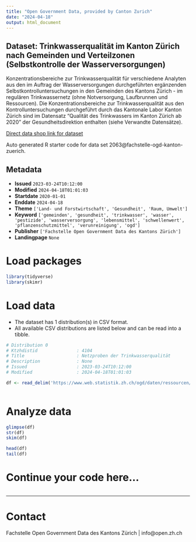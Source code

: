 ```yaml
---
title: "Open Government Data, provided by Canton Zurich"
date: "2024-04-18"
output: html_document
---
```


## Dataset: Trinkwasserqualität im Kanton Zürich nach Gemeinden und Verteilzonen (Selbstkontrolle der Wasserversorgungen)

Konzentrationsbereiche zur Trinkwasserqualität für verschiedene Analyten aus den im Auftrag der Wasserversorgungen durchgeführten ergänzenden Selbstkontrolluntersuchungen in den Gemeinden des Kantons Zürich - im regulären Trinkwassernetz (ohne Notversorgung, Laufbrunnen und Ressourcen). Die Konzentrationsbereiche zur Trinkwasserqualität aus den Kontrolluntersuchungen durchgeführt durch das Kantonale Labor Kanton Zürich sind im Datensatz "Qualität des Trinkwassers im Kanton Zürich ab 2020" der Gesundheitsdirektion enthalten (siehe Verwandte Datensätze).

[Direct data shop link for dataset](https://www.zh.ch/de/politik-staat/statistik-daten/datenkatalog.html#/datasets/2063@fachstelle-ogd-kanton-zuerich)

Auto generated R starter code for data set 2063@fachstelle-ogd-kanton-zuerich.

## Metadata

- **Issued** `2023-03-24T10:12:00`
- **Modified** `2024-04-18T01:01:03`
- **Startdate** `2020-01-01`
- **Enddate** `2024-04-18`
- **Theme** `['Land- und Forstwirtschaft', 'Gesundheit', 'Raum, Umwelt']`
- **Keyword** `['gemeinden', 'gesundheit', 'trinkwasser', 'wasser', 'pestizide', 'wasserversorgung', 'lebensmittel', 'schwellenwert', 'pflanzenschutzmittel', 'verunreinigung', 'ogd']`
- **Publisher** `['Fachstelle Open Government Data des Kantons Zürich']`
- **Landingpage** `None`


# Load packages

```r

library(tidyverse)
library(skimr)

```

# Load data

-   The dataset has 1 distribution(s) in CSV format.
-   All available CSV distributions are listed below and can be read into a tibble.

```r

# Distribution 0
# Ktzhdistid               : 4104
# Title                    : Netzproben der Trinkwasserqualität
# Description              : None
# Issued                   : 2023-03-24T10:12:00
# Modified                 : 2024-04-18T01:01:03

df <- read_delim('https://www.web.statistik.zh.ch/ogd/daten/ressourcen/KTZH_00002063_00004104.csv')



```

# Analyze data

```r

glimpse(df)
str(df)
skim(df)

head(df)
tail(df)

```

# Continue your code here...

```r

```

------------------------------------------------------------------------

# Contact

Fachstelle Open Government Data des Kantons Zürich | info@open.zh.ch
